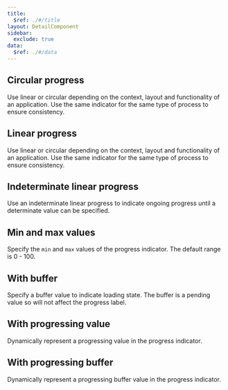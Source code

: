 ```yaml
---
title:
  $ref: ./#/title
layout: DetailComponent
sidebar:
  exclude: true
data:
  $ref: ./#/data
---
```


<LivePreview componentName="progress" exampleName="Circular" >

## Circular progress

Use linear or circular depending on the context, layout and functionality of an application. Use the same indicator for the same type of process to ensure consistency.

</LivePreview>

<LivePreview componentName="progress" exampleName="Linear" >

## Linear progress

Use linear or circular depending on the context, layout and functionality of an application. Use the same indicator for the same type of process to ensure consistency.

</LivePreview>

<LivePreview componentName="progress" exampleName="LinearIndeterminate" >

## Indeterminate linear progress

Use an indeterminate linear progress to indicate ongoing progress until a determinate value can be specified.

</LivePreview>

<LivePreview componentName="progress" exampleName="WithMinVal" >

## Min and max values

Specify the `min` and `max` values of the progress indicator. The default range is 0 - 100.

</LivePreview>
<LivePreview componentName="progress" exampleName="WithBuffer" >

## With buffer

Specify a buffer value to indicate loading state. The buffer is a pending value so will not affect the progress label.

</LivePreview>
<LivePreview componentName="progress" exampleName="WithProgVal" >

## With progressing value

Dynamically represent a progressing value in the progress indicator.

</LivePreview>
<LivePreview componentName="progress" exampleName="WithProgBufferVal" >

## With progressing buffer

Dynamically represent a progressing buffer value in the progress indicator.

</LivePreview>

